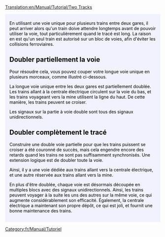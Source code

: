 [[Translation:en/Manual/Tutorial/Two Tracks]]
{{en/Tabs|2|2
|fr/Manual/Tutorial/Deux Quais|1. Deux quais<!--
-->|fr/Manual/Tutorial/Deux Voies|2. Deux voies}}
<div style="padding:.5em 1em 1em 1em; border-top:none; background-color:#f1f2fe; color:#000;">
{{fr/Manual/Tutorial/Tutoriel}}
En utilisant une voie unique pour plusieurs trains entre deux gares, il peut arriver alors qu'un train doive attendre longtemps avant de pouvoir utiliser la voie, tout particulièrement quand le tracé est long.
La raison en est qu'un seul train est autorisé sur un bloc de voies, afin d'éviter les collisions ferroviaires.

== Doubler partiellement la voie ==
Pour résoudre cela, vous pouvez couper votre longue voie unique en plusieurs morceaux, comme illustré ci-dessous.
{{en/Phototable|[[File:en/Manual/Tutorial/PartlyDoubleTracks.png|400px]]|Voie partiellement doublée.|none}}

La longue voie unique entre les deux gares est partiellement doublée. Les trains allant à la centrale électrique circulent sur la voie du bas, et les trains voyageant vers la mine utilisent la ligne du haut. De cette manière, les trains peuvent se croiser.

Les signaux sur la partie à voie double sont tous des signaux unidirectionnels.

== Doubler complètement le tracé ==
Construire une double voie partielle pour que les trains puissent se croiser a été couronné de succès, mais cela engendre encore des retards quand les trains ne sont pas suffisamment synchronisés. Une extension logique est de doubler toute la voie.
{{en/Phototable|[[File:en/Manual/Tutorial/FullyDoubleTracks.png|400px]]|Voie entièrement doublée.|none}}

Ainsi, il y a une voie dédiée aux trains allant vers la centrale électrique, et une autre réservée aux trains allant vers la mine.

En plus d'être doublée, chaque voie est désormais découpée en multiples blocs avec des signaux unidirectionnels. Ainsi, les trains peuvent voyager à la suite les uns des autres sur la même voie, ce qui augmente considérablement son efficacité. Également, la centrale électrique a maintenant son propre dépôt, ce qui est joli, et fournit une bonne maintenance des trains.

</div>
[[Category:fr/Manual/Tutoriel]]